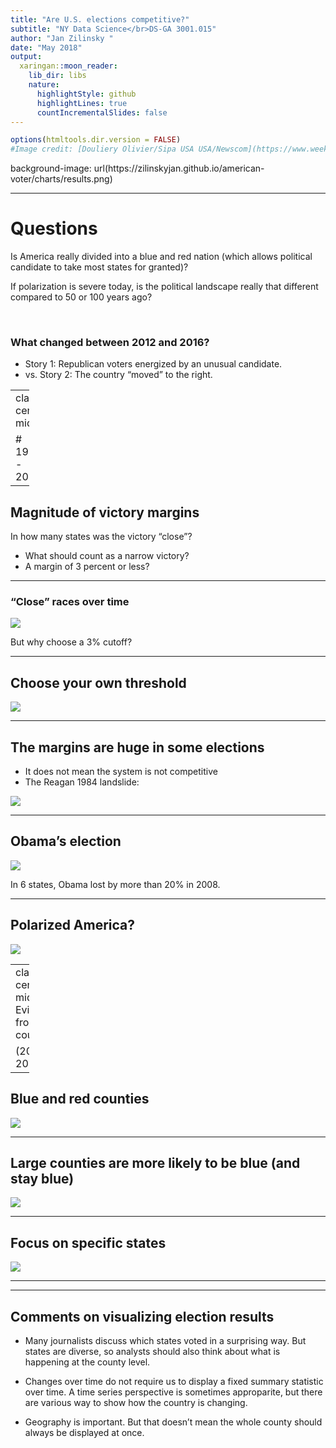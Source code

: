 ```yaml
---
title: "Are U.S. elections competitive?"
subtitle: "NY Data Science</br>DS-GA 3001.015"
author: "Jan Zilinsky "
date: "May 2018"
output:
  xaringan::moon_reader:
    lib_dir: libs
    nature:
      highlightStyle: github
      highlightLines: true
      countIncrementalSlides: false
---
```


```r
options(htmltools.dir.version = FALSE)
#Image credit: [Douliery Olivier/Sipa USA USA/Newscom](https://www.weeklystandard.com/john-mccormack/the-election-came-down-to-77-744-votes-in-pennsylvania-wisconsin-and-michigan-updated)
```

background-image: url(https://zilinskyjan.github.io/american-voter/charts/results.png)



---

# Questions

Is America really divided into a blue and red nation (which allows political candidate to take most states for granted)?

If polarization is severe today, is the political landscape really that different compared to 50 or 100 years ago?

<br>

### What changed between 2012 and 2016? 

- Story 1: Republican voters energized by an unusual candidate.
- vs. Story 2: The country "moved" to the right.

---
class: center, middle

# 1916 - 2016

---

## Magnitude of victory margins

In how many states was the victory "close"?

- What should count as a narrow victory? 
- A margin of 3 percent or less?

---

### "Close" races over time


![](charts/3_percent_margin.png)

But why choose a 3% cutoff?

---

## Choose your own threshold 


![](charts/Swing_states_US_elections_since_1916_app.gif)

---

## The margins are huge in some elections 

- It does not mean the system is not competitive
- The Reagan 1984 landslide:

![](charts/distributions/reagan_landslide.png)

---

## Obama's election

![](charts/distributions/obama_2008_states_results.png)

In 6 states, Obama lost by more than 20% in 2008. 

---

## Polarized America?

![](charts/distributions/trump_victory_2016.png)


---
class: center, middle
# Evidence from counties

(2012 - 2016)

---

## Blue and red counties

![](charts/sankey/2016_sankey_plot.png)

---

## Large counties are more likely to be blue (and stay blue)

![](charts/sankey/2016_sankey_plot_large_counties.png)

---

## Focus on specific states

![](charts/choose_your_state_2016_vote.gif)


--- 

---

## Comments on visualizing election results

- Many journalists discuss which states voted in a surprising way. But states are diverse, so analysts should also think about what is happening at the county level.

- Changes over time do not require us to display a fixed summary statistic over time. A time series perspective is sometimes approparite, but there are various way to show how the country is changing.

- Geography is important. But that doesn't mean the whole county should always be displayed at once. 
